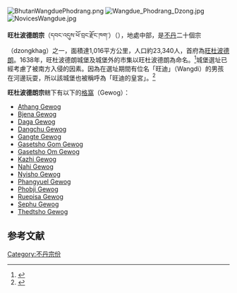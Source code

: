 {{External links|time=2022-01-25T16:09:57+00:00}}
{{coord|27|30|N|90|10|E|display=title}}
[[File:BhutanWangduePhodrang.png|thumb]]
[[File:Wangdue_Phodrang_Dzong.jpg|thumb]]
[[File:NovicesWangdue.jpg|thumb]]

'''旺杜波德朗宗'''（དབང་འདུས་ཕོ་བྲང་རྫོང་ཁག་）（{{lang-en|Wangdue Phodrang Dzongkhag}}），地處中部，是[[不丹|不丹]]二十個宗（dzongkhag）之一，面積達1,016平方公里，人口約23,340人，首府為[[旺杜波德朗|旺杜波德朗]]。1638年，旺杜波德朗城堡及城堡外的市集以旺杜波德朗為命名。<ref>{{Cite web |url=http://www.bhutantravelagents.com/wangdue-phodrang.html |title=存档副本 |access-date=2008-03-27 |archive-url=https://web.archive.org/web/20080827180818/http://www.bhutantravelagents.com/wangdue-phodrang.html |archive-date=2008-08-27 |dead-url=yes }}</ref>城堡選址已經考慮了被南方入侵的因素。因為在選址期間有位名「旺迪」（Wangdi）的男孩在河邊玩耍，所以該城堡也被稱呼為「旺迪的皇宮」。<ref>{{Cite web |url=http://www.bhutantravelinfo.com/wangduephodrang.htm |title=存档副本 |access-date=2008-03-27 |archive-date=2020-10-28 |archive-url=https://web.archive.org/web/20201028022917/http://bhutantravelinfo.com/wangduephodrang.htm |dead-url=no }}</ref>

'''旺杜波德朗宗'''轄下有以下的[[格窩|格窩]]（Gewog）：
*[https://web.archive.org/web/20050816010632/http://www.dop.gov.bt/fyp/09/wd_Athang.pdf Athang Gewog]
*[https://web.archive.org/web/20050816170902/http://www.dop.gov.bt/fyp/09/wd_Bjena.pdf Bjena Gewog]
*[https://web.archive.org/web/20050816152253/http://www.dop.gov.bt/fyp/09/wd_Daga.pdf Daga Gewog]
*[https://web.archive.org/web/20050820042758/http://www.dop.gov.bt/fyp/09/wd_Dangchu.pdf Dangchu Gewog]
*[https://web.archive.org/web/20041022213439/http://www.dop.gov.bt/fyp/09/wd_Gangte.pdf Gangte Gewog]
*[https://web.archive.org/web/20050816224642/http://www.dop.gov.bt/fyp/09/wd_Gasetsho_gom.pdf Gasetsho Gom Gewog]
*[https://web.archive.org/web/20041022224843/http://www.dop.gov.bt/fyp/09/wd_Gasetsho_Om.pdf Gasetsho Om Gewog]
*[https://web.archive.org/web/20050816162543/http://www.dop.gov.bt/fyp/09/wd_Kazhi.pdf Kazhi Gewog]
*[https://web.archive.org/web/20050816152237/http://www.dop.gov.bt/fyp/09/wd_Nahi.pdf Nahi Gewog]
*[https://web.archive.org/web/20050816190952/http://www.dop.gov.bt/fyp/09/wd_Nyisho.pdf Nyisho Gewog]
*[https://web.archive.org/web/20050817115002/http://www.dop.gov.bt/fyp/09/wd_phangyuel.pdf Phangyuel Gewog]
*[https://web.archive.org/web/20050817011133/http://www.dop.gov.bt/fyp/09/wd_Phobji.pdf Phobji Gewog]
*[https://web.archive.org/web/20041022213631/http://www.dop.gov.bt/fyp/09/wd_Ruepisa.pdf Ruepisa Gewog]
*[https://web.archive.org/web/20041022221047/http://www.dop.gov.bt/fyp/09/wd_Sephu.pdf Sephu Gewog]
*[https://web.archive.org/web/20050816040405/http://www.dop.gov.bt/fyp/09/wd_Thedtsho.pdf Thedtsho Gewog]

==参考文献==
<div class="references-small">
<references />
</div>

{{Bhutan}}

[[Category:不丹宗份|Category:不丹宗份]]
{{Asia-geo-stub}}